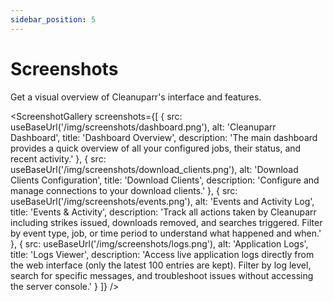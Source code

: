 ```yaml
---
sidebar_position: 5
---
```



# Screenshots

Get a visual overview of Cleanuparr's interface and features.

<div className={styles.documentationPage}>

<div className={styles.section}>

<ScreenshotGallery
  screenshots={[
    {
      src: useBaseUrl('/img/screenshots/dashboard.png'),
      alt: 'Cleanuparr Dashboard',
      title: 'Dashboard Overview',
      description: 'The main dashboard provides a quick overview of all your configured jobs, their status, and recent activity.'
    },
    {
      src: useBaseUrl('/img/screenshots/download_clients.png'),
      alt: 'Download Clients Configuration',
      title: 'Download Clients',
      description: 'Configure and manage connections to your download clients.'
    },
    {
      src: useBaseUrl('/img/screenshots/events.png'),
      alt: 'Events and Activity Log',
      title: 'Events & Activity',
      description: 'Track all actions taken by Cleanuparr including strikes issued, downloads removed, and searches triggered. Filter by event type, job, or time period to understand what happened and when.'
    },
    {
      src: useBaseUrl('/img/screenshots/logs.png'),
      alt: 'Application Logs',
      title: 'Logs Viewer',
      description: 'Access live application logs directly from the web interface (only the latest 100 entries are kept). Filter by log level, search for specific messages, and troubleshoot issues without accessing the server console.'
    }
  ]}
/>

</div>

</div>
